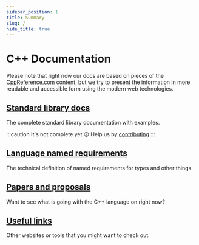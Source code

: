 ```yaml
---
sidebar_position: 1
title: Summary
slug: /
hide_title: true
---
```



<NotFinished />

# C++ Documentation

Please note that right now our docs are based on pieces of the [CppReference.com](https://en.cppreference.com)
content, but we try to present the information in more readable and accessible form using the
modern web technologies.

## [Standard library docs](std)

The complete standard library documentation with examples.

:::caution
It's not complete yet 😥
Help us by [contributing](https://github.com/Cpp4You/CppLangNet/blob/main/CONTRIBUTING.md)
:::

## [Language named requirements](named_req)

The technical definition of named requirements for types and other things.

## [Papers and proposals](papers)

Want to see what is going with the C++ language on right now?

## [Useful links](useful-links)

Other websites or tools that you might want to check out.